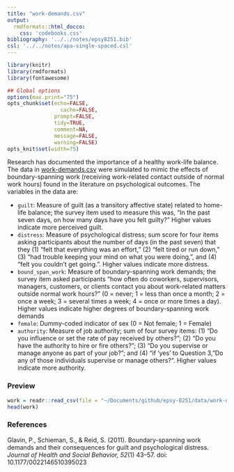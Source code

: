 ```yaml
---
title: "work-demands.csv"
output: 
  rmdformats::html_docco:
    css: 'codebooks.css'
bibliography: '../../notes/epsy8251.bib'
csl: '../../notes/apa-single-spaced.csl'
---
```



```r
library(knitr)
library(rmdformats)
library(fontawesome)

## Global options
options(max.print="75")
opts_chunk$set(echo=FALSE,
	             cache=FALSE,
               prompt=FALSE,
               tidy=TRUE,
               comment=NA,
               message=FALSE,
               warning=FALSE)
opts_knit$set(width=75)
```


Research has documented the importance of a healthy work-life balance. The data in [work-demands.csv](https://github.com/zief0002/epsy-8251/raw/master/data/work-demands.csv) were simulated to mimic the effects of boundary-spanning work (receiving work-related contact outside of normal work hours) found in the literature on psychological outcomes. The variables in the data are:

- `guilt`: Measure of guilt (as a transitory affective state) related to home-life balance; the survey item used to measure this was, "In the past seven days, on how many  days  have  you  felt  guilty?" Higher values indicate more perceived guilt.
- `distress`: Measure of psychological distress; sum score for four items asking participants about the number of days (in the past seven) that they (1) "felt  that  everything was an effort," (2) "felt tired or run down," (3) "had trouble  keeping your  mind on what you were doing,", and (4) "felt you couldn't get going.". Higher values indicate more distress.
- `bound_span_work`: Measure of boundary-spanning work demands; the survey item asked participants "how  often  do  coworkers,  supervisors, managers, customers, or clients contact you about work-related  matters  outside  normal  work  hours?" (0 = never; 1 = less than once a month; 2 = once a week; 3 = several times a week; 4 = once or more times a day). Higher values indicate higher degrees of boundary-spanning work demands
- `female`: Dummy-coded indicator of sex (0 = Not female; 1 = Female)
- `authority`: Measure of job authority; sum of four survey items: (1) "Do you influence or set the rate of pay  received  by  others?"; (2) "Do you have  the authority to hire or fire others?"; (3) "Do you supervise or manage anyone as part of your job?"; and (4)  "if 'yes' to Question 3, "Do  any  of  those individuals supervise or manage others?". Higher values indicate more authority.




### Preview

```r
work = readr::read_csv(file = "~/Documents/github/epsy-8251/data/work-demands.csv")
head(work)
```


### References


Glavin, P., Schieman, S., &amp; Reid, S. (2011). Boundary-spanning work demands and their consequences for guilt and psychological distress. *Journal of Health and Social Behavior, 52*(1) 43&ndash;57. doi: 10.1177/0022146510395023

